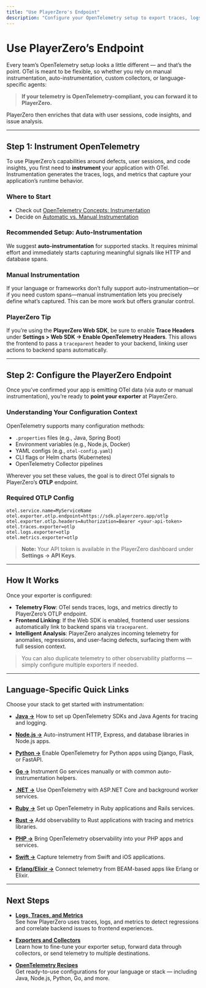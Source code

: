 ```yaml
---
title: "Use PlayerZero's Endpoint"
description: "Configure your OpenTelemetry setup to export traces, logs, and metrics to PlayerZero."
---
```


# Use PlayerZero’s Endpoint

Every team’s OpenTelemetry setup looks a little different — and that’s the point. OTel is meant to be flexible, so whether you rely on manual instrumentation, auto-instrumentation, custom collectors, or language-specific agents:

> **If your telemetry is OpenTelemetry-compliant, you can forward it to PlayerZero.**

PlayerZero then enriches that data with user sessions, code insights, and issue analysis.

---

## Step 1: Instrument OpenTelemetry

To use PlayerZero’s capabilities around defects, user sessions, and code insights, you first need to **instrument** your application with OTel. Instrumentation generates the traces, logs, and metrics that capture your application’s runtime behavior.

### Where to Start
- Check out [OpenTelemetry Concepts: Instrumentation](https://opentelemetry.io/docs/concepts/instrumentation/)  
- Decide on [Automatic vs. Manual Instrumentation](https://opentelemetry.io/docs/concepts/instrumentation/#automatic-instrumentation)

### Recommended Setup: Auto-Instrumentation
We suggest **auto-instrumentation** for supported stacks. It requires minimal effort and immediately starts capturing meaningful signals like HTTP and database spans.

### Manual Instrumentation
If your language or frameworks don’t fully support auto-instrumentation—or if you need custom spans—manual instrumentation lets you precisely define what’s captured. This can be more work but offers granular control.

### PlayerZero Tip
If you’re using the **PlayerZero Web SDK**, be sure to enable **Trace Headers** under **Settings > Web SDK → Enable OpenTelemetry Headers**. This allows the frontend to pass a `traceparent` header to your backend, linking user actions to backend spans automatically.

---

## Step 2: Configure the PlayerZero Endpoint

Once you’ve confirmed your app is emitting OTel data (via auto or manual instrumentation), you’re ready to **point your exporter** at PlayerZero.

### Understanding Your Configuration Context
OpenTelemetry supports many configuration methods:

- `.properties` files (e.g., Java, Spring Boot)
- Environment variables (e.g., Node.js, Docker)
- YAML configs (e.g., `otel-config.yaml`)
- CLI flags or Helm charts (Kubernetes)
- OpenTelemetry Collector pipelines

Wherever you set these values, the goal is to direct OTel signals to PlayerZero’s **OTLP** endpoint.

### Required OTLP Config

```properties
otel.service.name=MyServiceName
otel.exporter.otlp.endpoint=https://sdk.playerzero.app/otlp
otel.exporter.otlp.headers=Authorization=Bearer <your-api-token>
otel.traces.exporter=otlp
otel.logs.exporter=otlp
otel.metrics.exporter=otlp
```

> **Note:** Your API token is available in the PlayerZero dashboard under **Settings → API Keys**.

---

## How It Works

Once your exporter is configured:

- **Telemetry Flow**: OTel sends traces, logs, and metrics directly to PlayerZero’s OTLP endpoint.
- **Frontend Linking**: If the Web SDK is enabled, frontend user sessions automatically link to backend spans via `traceparent`.
- **Intelligent Analysis**: PlayerZero analyzes incoming telemetry for anomalies, regressions, and user-facing defects, surfacing them with full session context.

> You can also duplicate telemetry to other observability platforms — simply configure multiple exporters if needed.

---

## Language-Specific Quick Links

Choose your stack to get started with instrumentation:

- **[Java →](/docs/integrations/opentelemetry/recipes/java)** How to set up OpenTelemetry SDKs and Java Agents for tracing and logging.

- **[Node.js →](/docs/integrations/opentelemetry/recipes/node)** Auto-instrument HTTP, Express, and database libraries in Node.js apps.

- **[Python →](/docs/integrations/opentelemetry/recipes/python)** Enable OpenTelemetry for Python apps using Django, Flask, or FastAPI.

- **[Go →](/docs/integrations/opentelemetry/recipes/go)** Instrument Go services manually or with common auto-instrumentation helpers.

- **[.NET →](/docs/integrations/opentelemetry/recipes/dotnet)** Use OpenTelemetry with ASP.NET Core and background worker services.

- **[Ruby →](/docs/integrations/opentelemetry/recipes/ruby)** Set up OpenTelemetry in Ruby applications and Rails services.

- **[Rust →](/docs/integrations/opentelemetry/recipes/rust)** Add observability to Rust applications with tracing and metrics libraries.

- **[PHP →](/docs/integrations/opentelemetry/recipes/php)** Bring OpenTelemetry observability into your PHP apps and services.

- **[Swift →](/docs/integrations/opentelemetry/recipes/swift)** Capture telemetry from Swift and iOS applications.

- **[Erlang/Elixir →](/docs/integrations/opentelemetry/recipes/erlang-elixir)** Connect telemetry from BEAM-based apps like Erlang or Elixir.

---

## Next Steps

- **[Logs, Traces, and Metrics](/docs/integrations/opentelemetry/logs-traces-metrics)**  
  See how PlayerZero uses traces, logs, and metrics to detect regressions and correlate backend issues to frontend experiences.

- **[Exporters and Collectors](/docs/integrations/opentelemetry/exporters-and-collectors)**  
  Learn how to fine-tune your exporter setup, forward data through collectors, or send telemetry to multiple destinations.

- **[OpenTelemetry Recipes](/docs/integrations/opentelemetry/recipes)**  
  Get ready-to-use configurations for your language or stack — including Java, Node.js, Python, Go, and more.

